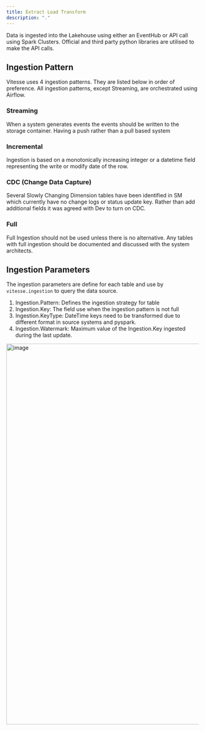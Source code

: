 ```yaml
---
title: Extract Load Transform
description: "."
---
```


Data is ingested into the Lakehouse using either an EventHub or API call using Spark Clusters. Official and third party python libraries are utilised to make the API calls.


## Ingestion Pattern
Vitesse uses 4 ingestion patterns. They are listed below in order of preference. All ingestion patterns, except Streaming, are orchestrated using Airflow.

### Streaming
When a system generates events the events should be written to the storage container. Having a push rather than a pull based system
### Incremental
Ingestion is based on a monotonically increasing integer or a datetime field representing the write or modify date of the row.
### CDC (Change Data Capture)
Several Slowly Changing Dimension tables have been identified in SM which currently have no change logs or status update key. Rather than add additional fields it was agreed with Dev to turn on CDC.
### Full
Full Ingestion should not be used unless there is no alternative. Any tables with full ingestion should be documented and discussed with the system architects.

## Ingestion Parameters
The ingestion parameters are define for each table and use by `vitesse.ingestion` to query the data source.
1. Ingestion.Pattern: Defines the ingestion strategy for table
2. Ingestion.Key: The field use when the ingestion pattern is not full
3. Ingestion.KeyType: DateTime keys need to be transformed due to different format in source systems and pyspark.
4. Ingestion.Watermark: Maximum value of the Ingestion.Key ingested during the last update.
<img width="997" alt="image" src="https://user-images.githubusercontent.com/106250537/229278792-e653e0b9-d65f-4612-a58b-bf1ea17a1944.png">




